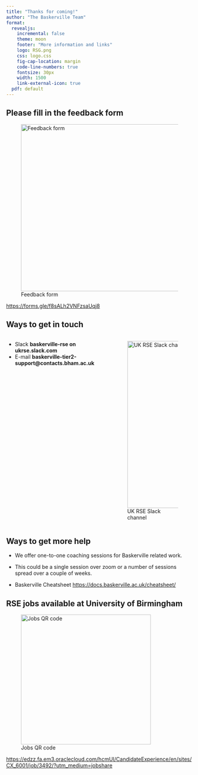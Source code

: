```yaml
---
title: "Thanks for coming!"
author: "The Baskerville Team"
format:
  revealjs:
    incremental: false
    theme: moon
    footer: "More information and links"
    logo: RSG.png
    css: logo.css
    fig-cap-location: margin
    code-line-numbers: true
    fontsize: 30px
    width: 1500
    link-external-icon: true
  pdf: default
---
```


## Please fill in the feedback form


![Feedback form](feedback.png){height=450  fig-align=center}

[https://forms.gle/f8sALh2VNFzsaUqj8](https://forms.gle/f8sALh2VNFzsaUqj8){.external}


## Ways to get in touch

:::: {.columns}
::: {.column width="55%"}

+ Slack **baskerville-rse on ukrse.slack.com**
+ E-mail **baskerville-tier2-support@contacts.bham.ac.uk**
:::
::: {.column width="45%"} 

![UK RSE Slack channel](Slack.png){height=450}
:::
::::

## Ways to get more help

+ We offer one-to-one coaching sessions for Baskerville related work.
* This could be a single session over zoom or a number of sessions spread over a couple of weeks.

+ Baskerville Cheatsheet [https://docs.baskerville.ac.uk/cheatsheet/](https://docs.baskerville.ac.uk/cheatsheet/{.external)

## RSE jobs available at University of Birmingham


![Jobs QR code](jobs.png){height=350  fig-align=center}

[https://edzz.fa.em3.oraclecloud.com/hcmUI/CandidateExperience/en/sites/CX_6001/job/3492/?utm_medium=jobshare](https://edzz.fa.em3.oraclecloud.com/hcmUI/CandidateExperience/en/sites/CX_6001/job/3492/?utm_medium=jobshare){.external}

